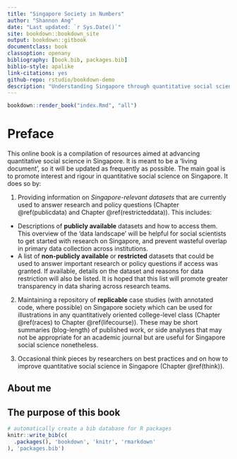 ```yaml
--- 
title: "Singapore Society in Numbers"
author: "Shannon Ang"
date: "Last updated: `r Sys.Date()`"
site: bookdown::bookdown_site
output: bookdown::gitbook
documentclass: book
classoption: openany
bibliography: [book.bib, packages.bib]
biblio-style: apalike
link-citations: yes
github-repo: rstudio/bookdown-demo
description: "Understanding Singapore through quantitative social science"
---
```


```r
bookdown::render_book("index.Rmd", "all")
```

# Preface {-}
This online book is a compilation of resources aimed at advancing quantitative social science in Singapore. It is meant to be a 'living document', so it will be updated as frequently as possible. The main goal is to promote interest and rigour in quantitative social science on Singapore. It does so by: 

1. Providing information on *Singapore-relevant datasets* that are currently used to answer research and policy questions (Chapter \@ref(publicdata) and Chapter \@ref(restricteddata)). This includes: 
  + Descriptions of **publicly available** datasets and how to access them. This overview of the 'data landscape' will be helpful for social scientists to get started with research on Singapore, and prevent wasteful overlap in primary data collection across institutions.
  + A list of **non-publicly available** or **restricted** datasets that could be used to answer important research or policy questions if access was granted. If available, details on the dataset and reasons for data restriction will also be listed. It is hoped that this list will promote greater transparency in data sharing across research teams.
  
2. Maintaining a repository of **replicable** case studies (with annotated code, where possible) on Singapore society which can be used for illustrations in any quantitatively oriented college-level class (Chapter \@ref(races) to Chapter \@ref(lifecourse)). These may be short summaries (blog-length) of published work, or side analyses that may not be appropriate for an academic journal but are useful for Singapore social science nonetheless.

3. Occasional think pieces by researchers on best practices and on how to improve quantitative social science in Singapore (Chapter \@ref(think)).

## About me {-}

## The purpose of this book {-}

```r
# automatically create a bib database for R packages
knitr::write_bib(c(
  .packages(), 'bookdown', 'knitr', 'rmarkdown'
), 'packages.bib')
```


